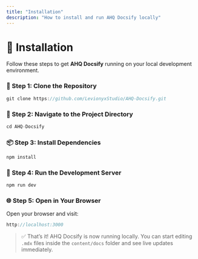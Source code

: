 ```yaml
---
title: "Installation"
description: "How to install and run AHQ Docsify locally"
---
```


# 🚀 Installation

Follow these steps to get **AHQ Docsify** running on your local development environment.

### 🔧 Step 1: Clone the Repository

```javascript
git clone https://github.com/LevionyxStudio/AHQ-Docsify.git
```

### 📁 Step 2: Navigate to the Project Directory

```javascript
cd AHQ-Docsify
```

### 📦 Step 3: Install Dependencies

```javascript
npm install
```

### 🧪 Step 4: Run the Development Server

```javascript
npm run dev
```

### 🌐 Step 5: Open in Your Browser

Open your browser and visit:

```javascript
http://localhost:3000
```

> ✅ That’s it! AHQ Docsify is now running locally. You can start editing `.mdx` files inside the `content/docs` folder and see live updates immediately.
